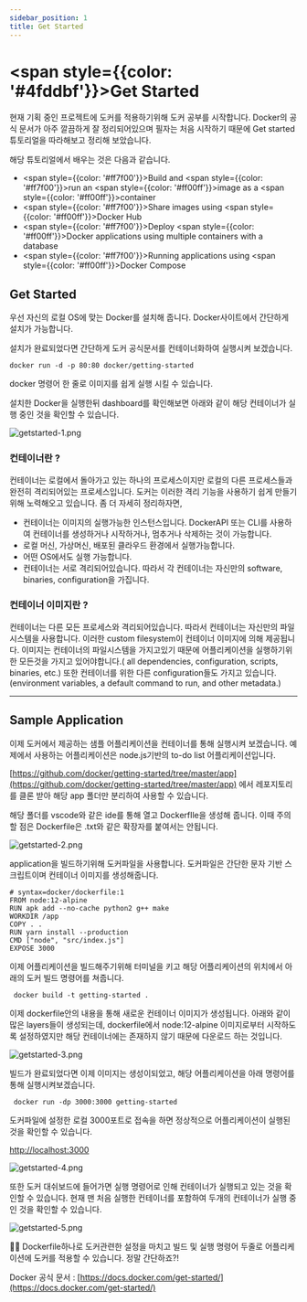 ```yaml
---
sidebar_position: 1
title: Get Started
---
```


# <span style={{color: '#4fddbf'}}>Get Started</span>

현재 기획 중인 프로젝트에 도커를 적용하기위해 도커 공부를 시작합니다. Docker의 공식 문서가 아주 깔끔하게 잘 정리되어있으며 필자는 처음 시작하기 때문에 Get started 튜토리얼을 따라해보고 정리해 보았습니다.

해당 튜토리얼에서 배우는 것은 다음과 같습니다.

- <span style={{color: '#ff7f00'}}>Build</span> and <span style={{color: '#ff7f00'}}>run</span> an <span style={{color: '#ff00ff'}}>image</span> as a <span style={{color: '#ff00ff'}}>container</span>
- <span style={{color: '#ff7f00'}}>Share</span> images using <span style={{color: '#ff00ff'}}>Docker Hub</span>
- <span style={{color: '#ff7f00'}}>Deploy</span> <span style={{color: '#ff00ff'}}>Docker applications</span> using multiple containers with a database
- <span style={{color: '#ff7f00'}}>Running</span> applications using <span style={{color: '#ff00ff'}}>Docker Compose</span>

## Get Started

우선 자신의 로컬 OS에 맞는 Docker를 설치해 줍니다. Docker사이트에서 간단하게 설치가 가능합니다.

설치가 완료되었다면 간단하게 도커 공식문서를 컨테이너화하여 실행시켜 보겠습니다.

```docker
docker run -d -p 80:80 docker/getting-started
```

docker 명령어 한 줄로 이미지를 쉽게 실행 시킬 수 있습니다.

설치한 Docker을 실행한뒤 dashboard를 확인해보면 아래와 같이 해당 컨테이너가 실행 중인 것을 확인할 수 있습니다.

![getstarted-1.png](image/getstarted-1.png)

### 컨테이너란 ?

컨테이너는 로컬에서 돌아가고 있는 하나의 프로세스이지만 로컬의 다른 프로세스들과 완전히 격리되어있는 프로세스입니다. 도커는 이러한 격리 기능을 사용하기 쉽게 만들기위해 노력해오고 있습니다. 좀 더 자세히 정리하자면,

- 컨테이너는 이미지의 실행가능한 인스턴스입니다. DockerAPI 또는 CLI를 사용하여 컨테이너를 생성하거나 시작하거나, 멈추거나 삭제하는 것이 가능합니다.
- 로컬 머신, 가상머신, 배포된 클라우드 환경에서 실행가능합니다.
- 어떤 OS에서도 실행 가능합니다.
- 컨테이너는 서로 격리되어있습니다. 따라서 각 컨테이너는 자신만의 software, binaries, configuration을 가집니다.

### 컨테이너 이미지란 ?

컨테이너는 다른 모든 프로세스와 격리되어있습니다. 따라서 컨테이너는 자신만의 파일 시스템을 사용합니다. 이러한 custom filesystem이  컨테이너 이미지에 의해 제공됩니다. 이미지는 컨테이너의 파일시스템을 가지고있기 때문에 어플리케이션을 실행하기위한 모든것을 가지고 있어야합니다.( all dependencies, configuration, scripts, binaries, etc.) 또한 컨테이너를 위한 다른 configuration들도 가지고 있습니다.(environment variables, a default command to run, and other metadata.)

---

## Sample Application

이제 도커에서 제공하는 샘플 어플리케이션을 컨테이너를 통해 실행시켜 보겠습니다. 예제에서 사용하는 어플리케이션은 node.js기반의 to-do list 어플리케이션입니다.

[https://github.com/docker/getting-started/tree/master/app](https://github.com/docker/getting-started/tree/master/app) 에서 레포지토리를 클론 받아 해당 app 폴더만 분리하여 사용할 수 있습니다.

해당 폴더를 vscode와 같은 ide를 통해 열고 DockerfIle을 생성해 줍니다. 이때 주의할 점은 Dockerfile은 .txt와 같은 확장자를 붙여서는 안됩니다.

![getstarted-2.png](image/getstarted-2.png)

application을 빌드하기위해 도커파일을 사용합니다. 도커파일은 간단한 문자 기반 스크립트이며 컨테이너 이미지를 생성해줍니다.

```
# syntax=docker/dockerfile:1
FROM node:12-alpine
RUN apk add --no-cache python2 g++ make
WORKDIR /app
COPY . .
RUN yarn install --production
CMD ["node", "src/index.js"]
EXPOSE 3000
```

이제 어플리케이션을 빌드해주기위해 터미널을 키고 해당 어플리케이션의 위치에서 아래의 도커 빌드 명령어를 쳐줍니다.

```docker
 docker build -t getting-started .
```

이제 dockerfile안의 내용을 통해 새로운 컨테이너 이미지가 생성됩니다. 아래와 같이 많은 layers들이 생성되는데, dockerfile에서 node:12-alpine 이미지로부터 시작하도록 설정하였지만 해당 컨테이너에는 존재하지 않기 때문에 다운로드 하는 것입니다.

![getstarted-3.png](image/getstarted-3.png)

빌드가 완료되었다면 이제 이미지는 생성이되었고, 해당 어플리케이션을 아래 명령어를 통해 실행시켜보겠습니다.

```docker
 docker run -dp 3000:3000 getting-started
```

도커파일에 설정한 로컬 3000포트로 접속을 하면 정상적으로 어플리케이션이 실행된 것을 확인할 수 있습니다.

[http://localhost:3000](http://localhost:3000/)

![getstarted-4.png](image/getstarted-4.png)

또한 도커 대쉬보드에 들어가면 실행 명령어로 인해 컨테이너가 실행되고 있는 것을 확인할 수 있습니다. 현재 맨 처음 실행한 컨테이너를 포함하여 두개의 컨테이너가 실행 중인 것을 확인할 수 있습니다.

![getstarted-5.png](image/getstarted-5.png)

<aside>
👏🏼 Dockerfile하나로 도커관련한 설정을 마치고 빌드 및 실행 명령어 두줄로 어플리케이션에 도커를 적용할 수 있습니다. 정말 간단하죠?!

</aside>

Docker 공식 문서 : [https://docs.docker.com/get-started/](https://docs.docker.com/get-started/)